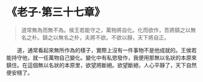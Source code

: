 # 《老子·第三十七章》

> 道常無為而無不為。侯王若能守之，萬物將自化。化而欲作，吾將鎮之以無名之朴。鎮之以無名之朴，夫將不欲。不欲以靜，天下將自正。

&emsp;&emsp;道，通常看起來無所作為的樣子，實際上沒有一件事物不是他成就的。王侯若能持守他，就一任萬物自己變化。變化中有私慾發作，我便用那無以名狀的本原來鎮住。在這個無以名狀的本原里，欲望將斷絕。欲望斷絕，人心平靜了，天下自然便安穩了。
